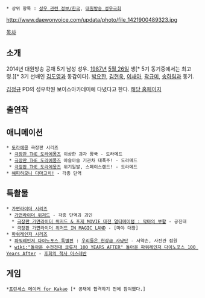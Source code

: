  * 상위 항목 : [[성우 관련 정보/한국]], [[대원방송 성우극회]]

http://www.daewonvoice.com/updata/photo/file_1421900489323.jpg

[[목차]] 

== 소개 ==
2014년 대원방송 공채 5기 남성 성우. [[1987년]] [[5월 26일]] 생[* 5기 동기중에서는 최고령.][* 3기 선배인 [[김도영]]과 동갑이다]. [[박요한]], [[김현욱(성우)|김현욱]], [[이새아]], [[곽규미]], [[송하림]]과 동기.

[[김정규]] PD의 성우학원 보이스아카데미에 다녔다고 한다. [http://www.sbsa.kr/boad/bd_photo/2/egoread.php?bd=2&itm=&txt=&Txt_item1=&pg=1&seq=236 해당 홈페이지]

== 출연작 ==
== 애니메이션 ==
 * [[도라에몽]] 극장판 시리즈
  * [[더 도라에몽즈|극장판 THE 도라에몽즈]] 이상한 과자 왕국 - 도라메드
  * [[더 도라에몽즈|극장판 THE 도라에몽즈]] 아슬아슬 기관차 대폭주! - 도라메드
  * [[더 도라에몽즈|극장판 THE 도라에몽즈]] 위기일발, 스페이스랜드! - 도라메드
 * [[해피해피 다마고치!|해피하모니 다마고치!]] - 각종 단역
== 특촬물 ==
 * [[가면라이더 시리즈]]
  * [[가면라이더 위저드]] - 각종 단역과 괴인
   * [[가면라이더X가면라이더 위자드&포제 MOVIE 대전 얼티메이텀|극장판 가면라이더 위저드 & 포제 MOVIE 대전 얼티메이텀 : 악마의 부활]] - 공진태
   * [[극장판 가면라이더 위자드 IN MAGIC LAND|극장판 가면라이더 위저드 IN MAGIC LAND]] - [마야 대왕]
 * [[슈퍼 전대 시리즈|파워레인저 시리즈]]
  * [[토에이 히어로 넥스트|파워레인저 다이노포스 특별편]] : [[우리들은 현상금 사냥단]] - 서약손, 사진관 점원
  * [[wiki:"돌아온 수전전대 쿄류저 100 YEARS AFTER" 돌아온 파워레인저 다이노포스 100 Years After]] - [[후회의 전기 아스레반|후회의 책사 아스레반]] 
== 게임 ==
 *[[프린세스 메이커 for Kakao]] [* 공채에 합격하기 전에 참여했다.]
